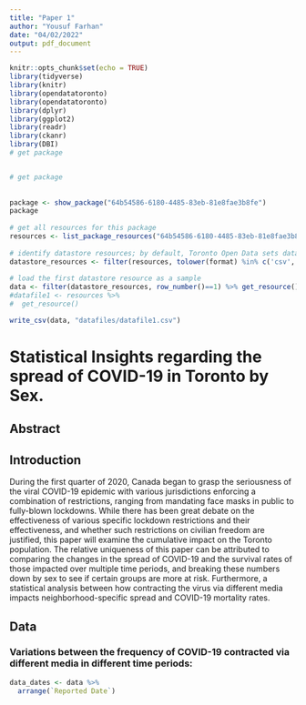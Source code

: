 ```yaml
---
title: "Paper 1"
author: "Yousuf Farhan"
date: "04/02/2022"
output: pdf_document
---
```


```r
knitr::opts_chunk$set(echo = TRUE)
library(tidyverse)
library(knitr)
library(opendatatoronto)
library(opendatatoronto)
library(dplyr)
library(ggplot2)
library(readr)
library(ckanr)
library(DBI)
# get package


# get package
	
	
package <- show_package("64b54586-6180-4485-83eb-81e8fae3b8fe")
package
 
# get all resources for this package
resources <- list_package_resources("64b54586-6180-4485-83eb-81e8fae3b8fe")
 
# identify datastore resources; by default, Toronto Open Data sets datastore resource format to CSV for non-geospatial and GeoJSON for geospatial resources
datastore_resources <- filter(resources, tolower(format) %in% c('csv', 'geojson'))
 
# load the first datastore resource as a sample
data <- filter(datastore_resources, row_number()==1) %>% get_resource()
#datafile1 <- resources %>%
#  get_resource()

write_csv(data, "datafiles/datafile1.csv")
```
# Statistical Insights regarding the spread of COVID-19 in Toronto by Sex.
## Abstract
## Introduction
During the first quarter of 2020, Canada began to grasp the seriousness of the viral COVID-19 epidemic with various jurisdictions enforcing a combination of restrictions, ranging from mandating face masks in public to fully-blown lockdowns. 
While there has been great debate on the effectiveness of various specific lockdown restrictions and their effectiveness, and whether such restrictions on civilian freedom are justified, this paper will examine the cumulative impact on the Toronto population. The relative uniqueness of this paper can be attributed to comparing the changes in the spread of COVID-19 and the survival rates of those impacted over multiple time periods, and breaking these numbers down by sex to see if certain groups are more at risk. Furthermore, a statistical analysis between how contracting the virus via different media impacts neighborhood-specific spread and COVID-19 mortality rates.

## Data

### Variations between the frequency of COVID-19 contracted via different media in different time periods:

```r
data_dates <- data %>%
  arrange(`Reported Date`)


```